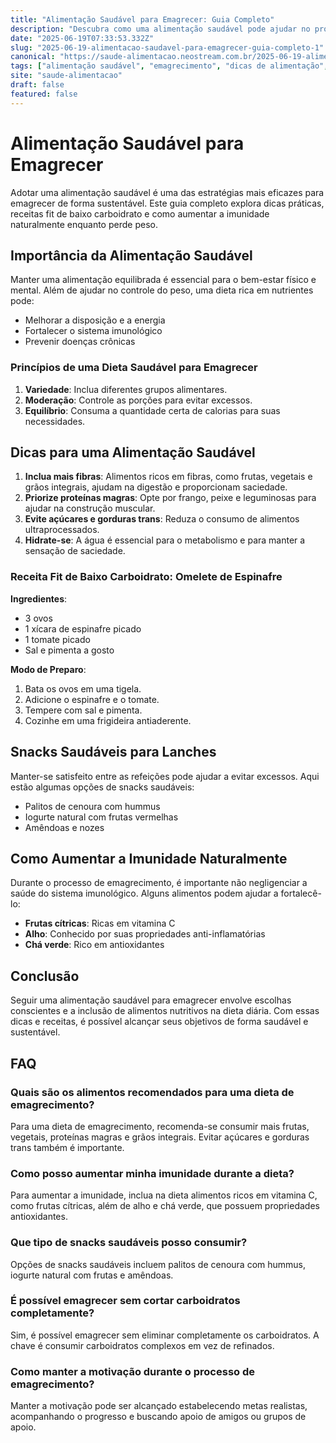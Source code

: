 ```yaml
---
title: "Alimentação Saudável para Emagrecer: Guia Completo"
description: "Descubra como uma alimentação saudável pode ajudar no processo de emagrecimento com dicas práticas e receitas fit."
date: "2025-06-19T07:33:53.332Z"
slug: "2025-06-19-alimentacao-saudavel-para-emagrecer-guia-completo-1"
canonical: "https://saude-alimentacao.neostream.com.br/2025-06-19-alimentacao-saudavel-para-emagrecer-guia-completo-1"
tags: ["alimentação saudável", "emagrecimento", "dicas de alimentação", "receitas fit", "imunidade"]
site: "saude-alimentacao"
draft: false
featured: false
---
```


# Alimentação Saudável para Emagrecer

Adotar uma alimentação saudável é uma das estratégias mais eficazes para emagrecer de forma sustentável. Este guia completo explora dicas práticas, receitas fit de baixo carboidrato e como aumentar a imunidade naturalmente enquanto perde peso.

## Importância da Alimentação Saudável

Manter uma alimentação equilibrada é essencial para o bem-estar físico e mental. Além de ajudar no controle do peso, uma dieta rica em nutrientes pode:

- Melhorar a disposição e a energia
- Fortalecer o sistema imunológico
- Prevenir doenças crônicas

### Princípios de uma Dieta Saudável para Emagrecer

1. **Variedade**: Inclua diferentes grupos alimentares.
2. **Moderação**: Controle as porções para evitar excessos.
3. **Equilíbrio**: Consuma a quantidade certa de calorias para suas necessidades.

## Dicas para uma Alimentação Saudável

1. **Inclua mais fibras**: Alimentos ricos em fibras, como frutas, vegetais e grãos integrais, ajudam na digestão e proporcionam saciedade.
2. **Priorize proteínas magras**: Opte por frango, peixe e leguminosas para ajudar na construção muscular.
3. **Evite açúcares e gorduras trans**: Reduza o consumo de alimentos ultraprocessados.
4. **Hidrate-se**: A água é essencial para o metabolismo e para manter a sensação de saciedade.

### Receita Fit de Baixo Carboidrato: Omelete de Espinafre

**Ingredientes**:

- 3 ovos
- 1 xícara de espinafre picado
- 1 tomate picado
- Sal e pimenta a gosto

**Modo de Preparo**:

1. Bata os ovos em uma tigela.
2. Adicione o espinafre e o tomate.
3. Tempere com sal e pimenta.
4. Cozinhe em uma frigideira antiaderente.

## Snacks Saudáveis para Lanches

Manter-se satisfeito entre as refeições pode ajudar a evitar excessos. Aqui estão algumas opções de snacks saudáveis:

- Palitos de cenoura com hummus
- Iogurte natural com frutas vermelhas
- Amêndoas e nozes

## Como Aumentar a Imunidade Naturalmente

Durante o processo de emagrecimento, é importante não negligenciar a saúde do sistema imunológico. Alguns alimentos podem ajudar a fortalecê-lo:

- **Frutas cítricas**: Ricas em vitamina C
- **Alho**: Conhecido por suas propriedades anti-inflamatórias
- **Chá verde**: Rico em antioxidantes

## Conclusão

Seguir uma alimentação saudável para emagrecer envolve escolhas conscientes e a inclusão de alimentos nutritivos na dieta diária. Com essas dicas e receitas, é possível alcançar seus objetivos de forma saudável e sustentável.

## FAQ

### Quais são os alimentos recomendados para uma dieta de emagrecimento?
Para uma dieta de emagrecimento, recomenda-se consumir mais frutas, vegetais, proteínas magras e grãos integrais. Evitar açúcares e gorduras trans também é importante.

### Como posso aumentar minha imunidade durante a dieta?
Para aumentar a imunidade, inclua na dieta alimentos ricos em vitamina C, como frutas cítricas, além de alho e chá verde, que possuem propriedades antioxidantes.

### Que tipo de snacks saudáveis posso consumir?
Opções de snacks saudáveis incluem palitos de cenoura com hummus, iogurte natural com frutas e amêndoas.

### É possível emagrecer sem cortar carboidratos completamente?
Sim, é possível emagrecer sem eliminar completamente os carboidratos. A chave é consumir carboidratos complexos em vez de refinados.

### Como manter a motivação durante o processo de emagrecimento?
Manter a motivação pode ser alcançado estabelecendo metas realistas, acompanhando o progresso e buscando apoio de amigos ou grupos de apoio.
